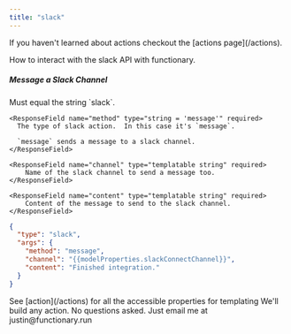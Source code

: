 ```yaml
---
title: "slack"
---
```


<Note>
  If you haven't learned about actions checkout the [actions page](/actions).
</Note>

How to interact with the slack API with functionary.

##### Message a Slack Channel

<ParamField body="type" type="string = 'slack'" required>
  Must equal the string `slack`.
</ParamField>

<ParamField body="args" type="object" required>
  <Expandable title="Send a Message to a Channel" defaultOpen={true}>

    <ResponseField name="method" type="string = 'message'" required>
      The type of slack action.  In this case it's `message`.

      `message` sends a message to a slack channel.
    </ResponseField>

    <ResponseField name="channel" type="templatable string" required>
        Name of the slack channel to send a message too.
    </ResponseField>

    <ResponseField name="content" type="templatable string" required>
        Content of the message to send to the slack channel.
    </ResponseField>

  </Expandable>
</ParamField>

```json
{
  "type": "slack",
  "args": {
    "method": "message",
    "channel": "{{modelProperties.slackConnectChannel}}",
    "content": "Finished integration."
  }
}
```

<Tip>
  See [action](/actions) for all the accessible properties for templating
</Tip>

<Tip>
  We'll build any action. No questions asked. Just email me at
  justin@functionary.run
</Tip>
